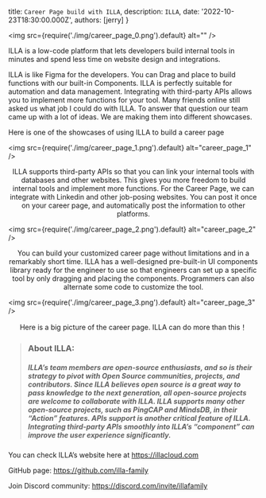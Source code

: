 
  title: `Career Page build with ILLA`,
  description: `ILLA`,
  date: '2022-10-23T18:30:00.000Z',
  authors: [jerry]
}

[//]: # (Want to talk about this post? <a href="/community">Discuss this on GitHub →</a>)

<img
  src={require('./img/career_page_0.png').default}
  alt=""
/>

ILLA is a low-code platform that lets developers build internal tools in minutes and spend less time on website design and integrations.

ILLA is like Figma for the developers. You can Drag and place to build functions with our built-in Components. ILLA is perfectly suitable for automation and data management. Integrating with third-party APIs allows you to implement more functions for your tool. Many friends online still asked us what job I could do with ILLA. To answer that question our team came up with a lot of ideas. We are making them into different showcases.

Here is one of the showcases of using ILLA to build a career page

<img
  src={require('./img/career_page_1.png').default}
  alt="career_page_1"
/>
<center style={{whiteSpace: 'break-spaces'}}>
  <figcaption>
    ILLA supports third-party APIs so that you can link your internal tools with databases and other websites. This gives you more freedom to build internal tools and implement more functions. For the Career Page, we can integrate with Linkedin and other job-posing websites. You can post it once on your career page, and automatically post the information to other platforms.
  </figcaption>
</center>

<img
  src={require('./img/career_page_2.png').default}
  alt="career_page_2"
/>
<center style={{whiteSpace: 'break-spaces'}}>
  <figcaption>
    You can build your customized career page without limitations and in a remarkably short time. ILLA has a well-designed pre-built-in UI components library ready for the engineer to use so that engineers can set up a specific tool by only dragging and placing the components. Programmers can also alternate some code to customize the tool.  
  </figcaption>
</center>

<img
  src={require('./img/career_page_3.png').default}
  alt="career_page_3"
/>
<center style={{whiteSpace: 'break-spaces'}}>
  <figcaption>
    Here is a big picture of the career page. ILLA can do more than this！
  </figcaption>
</center>

>### About ILLA: 
>##### ILLA’s team members are open-source enthusiasts, and so is their strategy to pivot with Open Source communities, projects, and contributors. Since ILLA believes open source is a great way to pass knowledge to the next generation, all open-source projects are welcome to collaborate with ILLA. ILLA supports many other open-source projects, such as PingCAP and MindsDB, in their “Action” features. APIs support is another critical feature of ILLA. Integrating third-party APIs smoothly into ILLA’s “component” can improve the user experience significantly.

You can check ILLA’s website here at https://illacloud.com

GitHub page: https://github.com/illa-family

Join Discord community: https://discord.com/invite/illafamily

